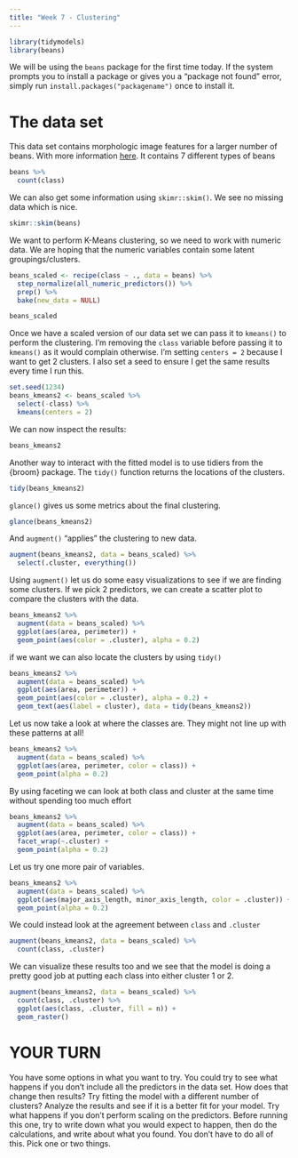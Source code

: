```yaml
---
title: "Week 7 - Clustering"
---
```


```r
library(tidymodels)
library(beans)
```

We will be using the `beans` package for the first time today. If the system prompts you to install a package or gives you a "package not found" error, simply run `install.packages("packagename")` once to install it.

# The data set

This data set contains morphologic image features for a larger number of beans. With more information [here](https://archive.ics.uci.edu/ml/datasets/Dry+Bean+Dataset). It contains 7 different types of beans

```r
beans %>%
  count(class)
```

We can also get some information using `skimr::skim()`. We see no missing data which is nice.

```r
skimr::skim(beans)
```

We want to perform K-Means clustering, so we need to work with numeric data. We are hoping that the numeric variables contain some latent groupings/clusters.

```r
beans_scaled <- recipe(class ~ ., data = beans) %>%
  step_normalize(all_numeric_predictors()) %>%
  prep() %>%
  bake(new_data = NULL)

beans_scaled
```

Once we have a scaled version of our data set we can pass it to `kmeans()` to perform the clustering. I'm removing the `class` variable before passing it to `kmeans()` as it would complain otherwise. I'm setting `centers = 2` because I want to get 2 clusters. I also set a seed to ensure I get the same results every time I run this.

```r
set.seed(1234)
beans_kmeans2 <- beans_scaled %>%
  select(-class) %>%
  kmeans(centers = 2)
```

We can now inspect the results:

```r
beans_kmeans2
```

Another way to interact with the fitted model is to use tidiers from the {broom} package. The `tidy()` function returns the locations of the clusters.

```r
tidy(beans_kmeans2)
```

`glance()` gives us some metrics about the final clustering.

```r
glance(beans_kmeans2)
```

And `augment()` "applies" the clustering to new data.

```r
augment(beans_kmeans2, data = beans_scaled) %>%
  select(.cluster, everything())
```

Using `augment()` let us do some easy visualizations to see if we are finding some clusters. If we pick 2 predictors, we can create a scatter plot to compare the clusters with the data.

```r
beans_kmeans2 %>%
  augment(data = beans_scaled) %>%
  ggplot(aes(area, perimeter)) +
  geom_point(aes(color = .cluster), alpha = 0.2)
```

if we want we can also locate the clusters by using `tidy()`

```r
beans_kmeans2 %>%
  augment(data = beans_scaled) %>%
  ggplot(aes(area, perimeter)) +
  geom_point(aes(color = .cluster), alpha = 0.2) +
  geom_text(aes(label = cluster), data = tidy(beans_kmeans2))
```

Let us now take a look at where the classes are. They might not line up with these patterns at all!

```r
beans_kmeans2 %>%
  augment(data = beans_scaled) %>%
  ggplot(aes(area, perimeter, color = class)) +
  geom_point(alpha = 0.2)
```

By using faceting we can look at both class and cluster at the same time without spending too much effort

```r
beans_kmeans2 %>%
  augment(data = beans_scaled) %>%
  ggplot(aes(area, perimeter, color = class)) +
  facet_wrap(~.cluster) +
  geom_point(alpha = 0.2)
```

Let us try one more pair of variables.

```r
beans_kmeans2 %>%
  augment(data = beans_scaled) %>%
  ggplot(aes(major_axis_length, minor_axis_length, color = .cluster)) +
  geom_point(alpha = 0.2)
```

We could instead look at the agreement between `class` and `.cluster`

```r
augment(beans_kmeans2, data = beans_scaled) %>%
  count(class, .cluster)
```

We can visualize these results too and we see that the model is doing a pretty good job at putting each class into either cluster 1 or 2.

```r
augment(beans_kmeans2, data = beans_scaled) %>%
  count(class, .cluster) %>%
  ggplot(aes(class, .cluster, fill = n)) +
  geom_raster()
```

# YOUR TURN

You have some options in what you want to try. You could try to see what happens if you don't include all the predictors in the data set. How does that change then results?
Try fitting the model with a different number of clusters? Analyze the results and see if it is a better fit for your model.
Try what happens if you don't perform scaling on the predictors. Before running this one, try to write down what you would expect to happen, then do the calculations, and write about what you found. You don't have to do all of this. Pick one or two things.
